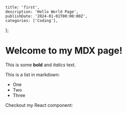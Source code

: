     title: 'first',
    description: 'Hello World Page',
    publishDate: '2024-01-01T00:00:00Z',
    categories: ['Coding'],
};

# Welcome to my MDX page!

This is some **bold** and _italics_ text.

This is a list in markdown:

-   One
-   Two
-   Three

Checkout my React component:
